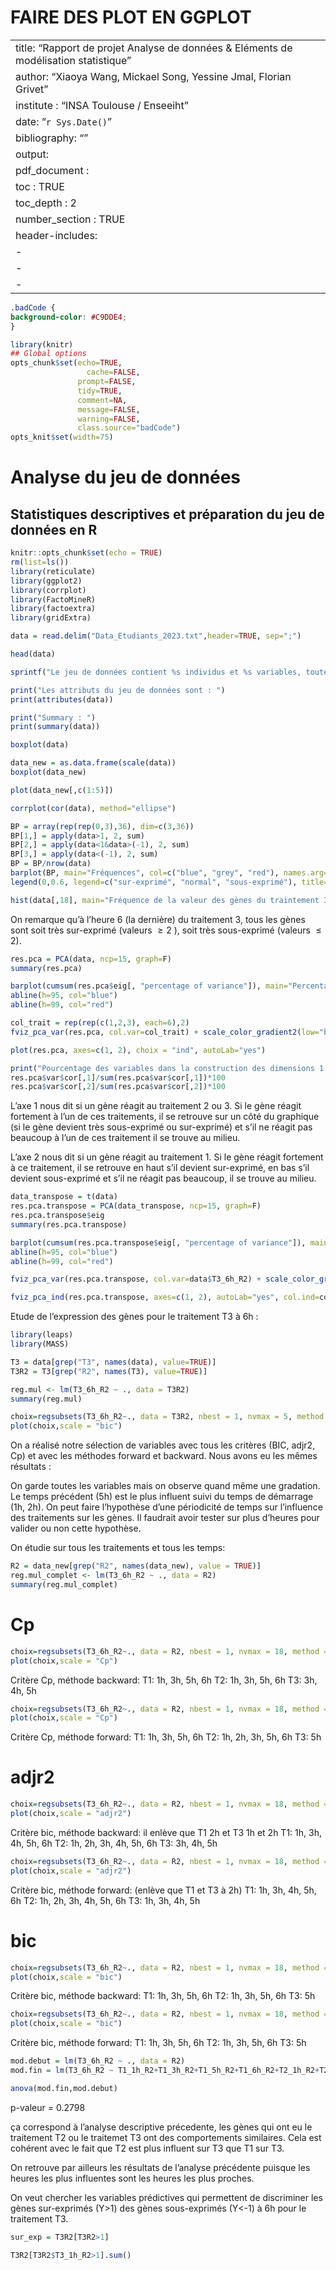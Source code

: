 # FAIRE DES PLOT EN GGPLOT

---
title: "Rapport de projet Analyse de données & Eléments de modélisation statistique"
author: "Xiaoya Wang, Mickael Song, Yessine Jmal, Florian Grivet"
institute : "INSA Toulouse / Enseeiht"
date: "`r Sys.Date()`"
bibliography: ""
output: 
  pdf_document :
    toc : TRUE
    toc_depth : 2
    number_section : TRUE
header-includes:
   - \usepackage{dsfont}
   - \usepackage{color}
   - \newcommand{\1}{\mathds{1}}
---

```css
.badCode {
background-color: #C9DDE4;
}
```

```r
library(knitr)
## Global options
opts_chunk$set(echo=TRUE,
	             cache=FALSE,
               prompt=FALSE,
               tidy=TRUE,
               comment=NA,
               message=FALSE,
               warning=FALSE,
               class.source="badCode")
opts_knit$set(width=75)
```

# Analyse du jeu de données

## Statistiques descriptives et préparation du jeu de données en R

```r
knitr::opts_chunk$set(echo = TRUE)
rm(list=ls())
library(reticulate)
library(ggplot2)
library(corrplot)
library(FactoMineR)
library(factoextra)
library(gridExtra)
```

```r
data = read.delim("Data_Etudiants_2023.txt",header=TRUE, sep=";")
```

```r
head(data)
```

```r
sprintf("Le jeu de données contient %s individus et %s variables, toutes quantitatives", dim(data)[1], dim(data)[2])
```

```r
print("Les attributs du jeu de données sont : ")
print(attributes(data))
```

```r
print("Summary : ")
print(summary(data))
```

```r
boxplot(data)
```

```r
data_new = as.data.frame(scale(data))
boxplot(data_new)
```

```r
plot(data_new[,c(1:5)])
```

```r
corrplot(cor(data), method="ellipse")
```

```r
BP = array(rep(rep(0,3),36), dim=c(3,36))
BP[1,] = apply(data>1, 2, sum)
BP[2,] = apply(data<1&data>(-1), 2, sum)
BP[3,] = apply(data<(-1), 2, sum)
BP = BP/nrow(data)
barplot(BP, main="Fréquences", col=c("blue", "grey", "red"), names.arg=c(attributes(data)$names))
legend(0,0.6, legend=c("sur-exprimé", "normal", "sous-exprimé"), title="Type de gène", box.col="grey", fill=c("blue", "grey", "red"), cex=0.65)
```

```r
hist(data[,18], main="Fréquence de la valeur des gènes du traintement 3 à l'heure 6")
```

On remarque qu'à l'heure 6 (la dernière) du traitement 3, tous les gènes sont soit très sur-exprimé (valeurs $\geq 2$ ), soit très sous-exprimé (valeurs $\leq 2$).

```r
res.pca = PCA(data, ncp=15, graph=F)
summary(res.pca)
```

```r
barplot(cumsum(res.pca$eig[, "percentage of variance"]), main="Percentage of variance")
abline(h=95, col="blue")
abline(h=99, col="red")
```

```r
col_trait = rep(rep(c(1,2,3), each=6),2)
fviz_pca_var(res.pca, col.var=col_trait) + scale_color_gradient2(low="blue", mid="black", high="red", midpoint=2)
```

```r
plot(res.pca, axes=c(1, 2), choix = "ind", autoLab="yes")
```

```r
print("Pourcentage des variables dans la construction des dimensions 1 et 2 :")
res.pca$var$cor[,1]/sum(res.pca$var$cor[,1])*100
res.pca$var$cor[,2]/sum(res.pca$var$cor[,2])*100
```

L'axe 1 nous dit si un gène réagit au traitement 2 ou 3. Si le gène réagit fortement à l'un de ces traitements, il se retrouve sur un côté du graphique (si le gène devient très sous-exprimé ou sur-exprimé) et s'il ne réagit pas beaucoup à l'un de ces traitement il se trouve au milieu.

L'axe 2 nous dit si un gène réagit au traitement 1. Si le gène réagit fortement à ce traitement, il se retrouve en haut s'il devient sur-exprimé, en bas s'il devient sous-exprimé et s'il ne réagit pas beaucoup, il se trouve au milieu.

```r
data_transpose = t(data)
res.pca.transpose = PCA(data_transpose, ncp=15, graph=F)
res.pca.transpose$eig
summary(res.pca.transpose)
```

```r
barplot(cumsum(res.pca.transpose$eig[, "percentage of variance"]), main="Percentage of variance")
abline(h=95, col="blue")
abline(h=99, col="red")
```

```r
fviz_pca_var(res.pca.transpose, col.var=data$T3_6h_R2) + scale_color_gradient2(low="blue", mid="black", high="red", midpoint=0)
```

```r
fviz_pca_ind(res.pca.transpose, axes=c(1, 2), autoLab="yes", col.ind=col_trait) + scale_color_gradient2(low="blue", mid="black", high="red", midpoint=2)
```

Etude de l’expression des gènes pour le traitement T3 à 6h :
```r
library(leaps)
library(MASS)
```

```r
T3 = data[grep("T3", names(data), value=TRUE)]
T3R2 = T3[grep("R2", names(T3), value=TRUE)]
```

```r
reg.mul <- lm(T3_6h_R2 ~ ., data = T3R2)
summary(reg.mul)
```

```r
choix=regsubsets(T3_6h_R2~., data = T3R2, nbest = 1, nvmax = 5, method = "backward")
plot(choix,scale = "bic")
```
On a réalisé notre sélection de variables avec tous les critères (BIC, adjr2, Cp) et avec les méthodes forward et backward. Nous avons eu les mêmes résultats :

On garde toutes les variables mais on observe quand même une gradation. Le temps précédent (5h) est le plus influent suivi du temps de démarrage (1h, 2h).
On peut faire l'hypothèse d'une périodicité de temps sur l'influence des traitements sur les gènes. Il faudrait avoir tester sur plus d'heures pour valider ou non cette hypothèse.



On étudie sur tous les traitements et tous les temps:
```r
R2 = data_new[grep("R2", names(data_new), value = TRUE)]
reg.mul_complet <- lm(T3_6h_R2 ~ ., data = R2)
summary(reg.mul_complet)
```

# Cp

```r
choix=regsubsets(T3_6h_R2~., data = R2, nbest = 1, nvmax = 18, method = "backward")
plot(choix,scale = "Cp")
```
Critère Cp, méthode backward:
T1: 1h, 3h, 5h, 6h
T2: 1h, 3h, 5h, 6h
T3: 3h, 4h, 5h

```r
choix=regsubsets(T3_6h_R2~., data = R2, nbest = 1, nvmax = 18, method = "forward")
plot(choix,scale = "Cp")
```
Critère Cp, méthode forward:
T1: 1h, 3h, 5h, 6h
T2: 1h, 2h, 3h, 5h, 6h
T3: 5h

# adjr2

```r
choix=regsubsets(T3_6h_R2~., data = R2, nbest = 1, nvmax = 18, method = "backward")
plot(choix,scale = "adjr2")
```
Critère bic, méthode backward: il enlève que T1 2h et T3 1h et 2h
T1: 1h, 3h, 4h, 5h, 6h
T2: 1h, 2h, 3h, 4h, 5h, 6h
T3: 3h, 4h, 5h

```r
choix=regsubsets(T3_6h_R2~., data = R2, nbest = 1, nvmax = 18, method = "forward")
plot(choix,scale = "adjr2")
```
Critère bic, méthode forward: (enlève que T1 et T3 à 2h)
T1: 1h, 3h, 4h, 5h, 6h
T2: 1h, 2h, 3h, 4h, 5h, 6h
T3: 1h, 3h, 4h, 5h

# bic

```r
choix=regsubsets(T3_6h_R2~., data = R2, nbest = 1, nvmax = 18, method = "backward")
plot(choix,scale = "bic")
```
Critère bic, méthode backward:
T1: 1h, 3h, 5h, 6h
T2: 1h, 3h, 5h, 6h
T3: 5h

```r
choix=regsubsets(T3_6h_R2~., data = R2, nbest = 1, nvmax = 18, method = "forward")
plot(choix,scale = "bic")
```
Critère bic, méthode forward:
T1: 1h, 3h, 5h, 6h
T2: 1h, 3h, 5h, 6h
T3: 5h

```r
mod.debut = lm(T3_6h_R2 ~ ., data = R2)
mod.fin = lm(T3_6h_R2 ~ T1_1h_R2+T1_3h_R2+T1_5h_R2+T1_6h_R2+T2_1h_R2+T2_3h_R2+T2_5h_R2+T2_6h_R2+T3_5h_R2, data = R2)
```

```r
anova(mod.fin,mod.debut)
```
p-valeur = 0.2798

ça correspond à l'analyse descriptive précedente, les gènes qui ont eu le traitement T2 ou le traitemet T3 ont des comportements similaires. Cela est cohérent avec le fait que T2 est plus influent sur T3 que T1 sur T3.

On retrouve par ailleurs les résultats de l'analyse précédente puisque les heures les plus influentes sont les heures les plus proches.



On veut chercher les variables prédictives qui permettent de discriminer les gènes sur-exprimés (Y>1) des gènes sous-exprimés (Y<-1) à 6h pour le traitement T3.
```r
sur_exp = T3R2[T3R2>1]
```

```r
T3R2[T3R2$T3_1h_R2>1].sum()
```

```r

```

```r

```

```r

```

```r

```

```r

```




